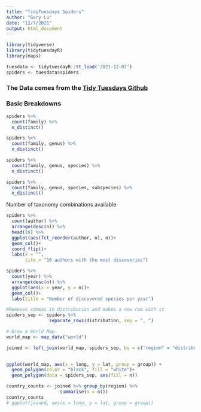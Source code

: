 ```yaml
---
title: "TidyTuesdays Spiders"
author: "Gary Lu"
date: "12/7/2021"
output: html_document
---
```


```r
library(tidyverse)
library(tidytuesdayR)
library(maps)

tuesdata <- tidytuesdayR::tt_load('2021-12-07')
spiders <- tuesdata$spiders
```

### The Data comes from the [Tidy Tuesdays Github](https://github.com/rfordatascience/tidytuesday/blob/master/data/2021/2021-12-07/readme.md)


### Basic Breakdowns
```r
spiders %>% 
  count(family) %>% 
  n_distinct()

spiders %>% 
  count(family, genus) %>% 
  n_distinct()

spiders %>% 
  count(family, genus, species) %>% 
  n_distinct()

spiders %>% 
  count(family, genus, species, subspecies) %>% 
  n_distinct()
```
Number of taxonomy combinations available

```r
spiders %>% 
  count(author) %>% 
  arrange(desc(n)) %>% 
  head(10) %>% 
  ggplot(aes(fct_reorder(author, n), n))+
  geom_col()+
  coord_flip()+
  labs(x = "",
       tite = "10 authors with the most discoveries")

spiders %>% 
  count(year) %>% 
  arrange(desc(n)) %>% 
  ggplot(aes(x = year, y = n))+
  geom_col()+
  labs(title = "Number of discovered species per year")
```

```r
#Removes commas in distribution and makes a new row with it
spiders_sep <- spiders %>% 
                separate_rows(distribution, sep = ", ")

# Draw a World Map
world_map <- map_data("world")

joined <- left_join(world_map, spiders_sep, by = c("region" = "distribution"))
            

ggplot(world_map, aes(x = long, y = lat, group = group)) +
  geom_polygon(color = "black", fill = "white")+
  geom_polygon(data = spiders_sep, aes(fill = n))

country_counts <- joined %>% group_by(region) %>% 
                    summarise(n = n())
country_counts
# ggplot(joined, aes(x = long, y = lat, group = group))
```

